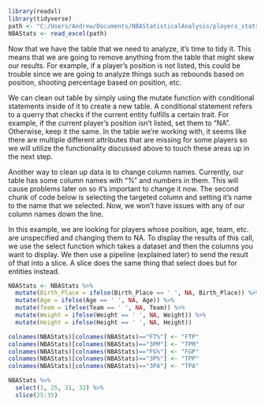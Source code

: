 ```r
library(readxl)
library(tidyverse)
path <- "C:/Users/Andrew/Documents/NBAStatisticalAnalysis/players_stats.xlsx"
NBAStats <- read_excel(path)
```

Now that we have the table that we need to analyze, it's time to tidy it. This means that we are going to remove anything from the table that might skew our results. For example, if a player's position is not listed, this could be trouble since we are going to analyze things such as rebounds based on position, shooting percentage based on position, etc.

We can clean out table by simply using the mutate function with conditional statements inside of it to create a new table. A conditional statement refers to a querry that checks if the current entity fulfills a certain trait. For example, if the current player's position isn't listed, set them to "NA". Otherwise, keep it the same. In the table we're working with, it seems like there are multiple different attributes that are missing for some players so we will utilize the functionality discussed above to touch these areas up in the next step.

Another way to clean up data is to change column names. Currently, our table has some column names with "%" and numbers in them. This will cause problems later on so it's important to change it now. The second chunk of code below is selecting the targeted column and setting it's name to the name that we selected. Now, we won't have issues with any of our column names down the line.

In this example, we are looking for players whose position, age, team, etc. are unspecified and changing them to NA. To display the results of this call, we use the select function which takes a dataset and then the columns you want to display. We then use a pipeline (explained later) to send the result of that into a slice. A slice does the same thing that select does but for entities instead.

```r
NBAStats <- NBAStats %>%
  mutate(Birth_Place = ifelse(Birth_Place == ' ', NA, Birth_Place)) %>%
  mutate(Age = ifelse(Age == ' ', NA, Age)) %>%
  mutate(Team = ifelse(Team == ' ', NA, Team)) %>%
  mutate(Weight = ifelse(Weight == ' ', NA, Weight)) %>%
  mutate(Height = ifelse(Height == ' ', NA, Height)) 

colnames(NBAStats)[colnames(NBAStats)=="FT%"] <- "FTP"
colnames(NBAStats)[colnames(NBAStats)=="3PM"] <- "TPM"
colnames(NBAStats)[colnames(NBAStats)=="FG%"] <- "FGP"
colnames(NBAStats)[colnames(NBAStats)=="3P%"] <- "TPP"
colnames(NBAStats)[colnames(NBAStats)=="3PA"] <- "TPA"

NBAStats %>% 
  select(1, 25, 31, 32) %>% 
  slice(25:35)
  ```

